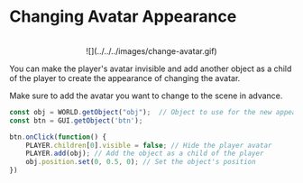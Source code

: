 
# Changing Avatar Appearance

<center>
<br/>
![](../../../images/change-avatar.gif)
</center>

You can make the player's avatar invisible and add another object as a child of the player to create the appearance of changing the avatar.

<Callout type="warning">
  Make sure to add the avatar you want to change to the scene in advance.
</Callout>

```js showLineNumbers copy filename="change_avatar"
const obj = WORLD.getObject("obj");  // Object to use for the new appearance
const btn = GUI.getObject('btn');

btn.onClick(function() {
    PLAYER.children[0].visible = false; // Hide the player avatar
    PLAYER.add(obj); // Add the object as a child of the player
    obj.position.set(0, 0.5, 0); // Set the object's position
})
```